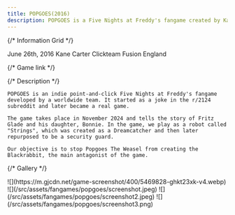 ```yaml
---
title: POPGOES(2016)
description: POPGOES is a Five Nights at Freddy's fangame created by Kane Carter
---
```



 {/* Information Grid */}

<CardGrid>
    <Card title='Release Date' icon='rocket'>
        June 26th, 2016
    </Card>
    <Card title='Developer' icon='laptop'>
        Kane Carter
    </Card>
    <Card title='Game Engine' icon='puzzle'>
        Clickteam Fusion
    </Card>
    <Card title='Country of Origin' icon='information'>
        England
    </Card>
</CardGrid>

 {/* Game link */}

<LinkCard
        title="Get it"
        href="https://gamejolt.com/games/archives/579945"
        description="'POPGOES' on Game Jolt"
    />

 {/* Description */}

    POPGOES is an indie point-and-click Five Nights at Freddy's fangame developed by a worldwide team. It started as a joke in the r/2124 subreddit and later became a real game. 

    The game takes place in November 2024 and tells the story of Fritz Glade and his daughter, Bonnie. In the game, we play as a robot called "Strings", which was created as a Dreamcatcher and then later repurposed to be a security guard.

    Our objective is to stop Popgoes The Weasel from creating the Blackrabbit, the main antagonist of the game.

 {/* Gallery */}

<CardGrid>
    <Card>
        ![](https://m.gjcdn.net/game-screenshot/400/5469828-ghkt23xk-v4.webp)
    </Card>
    <Card>
        ![](/src/assets/fangames/popgoes/screenshot.jpeg)
    </Card>
    <Card>
        ![](/src/assets/fangames/popgoes/screenshot2.jpeg)
    </Card>
    <Card>
        ![](/src/assets/fangames/popgoes/screenshot3.png)
    </Card>
</CardGrid>